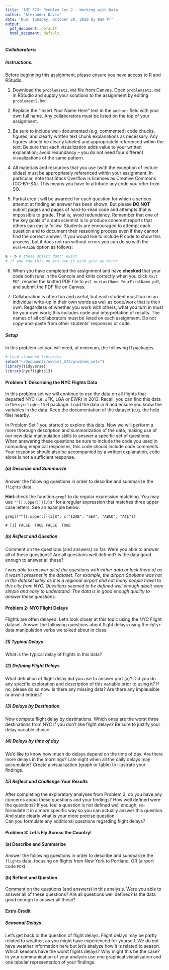 ```yaml
---
title: 'IMT 573: Problem Set 2 - Working with Data'
author: "Alexander Davis"
date: 'Due: Tuesday, October 20, 2020 by 9am PT'
output:
  pdf_document: default
  html_document: default
---
```


##### Collaborators: <!-- BE SURE TO LIST ALL COLLABORATORS HERE! -->

##### Instructions:

Before beginning this assignment, please ensure you have access to R and RStudio. 

1. Download the `problemset2.Rmd` file from Canvas. Open `problemset2.Rmd` in RStudio and supply your solutions to the assignment by editing `problemset2.Rmd`. 

2. Replace the "Insert Your Name Here" text in the `author:` field with your own full name. Any collaborators must be listed on the top of your assignment. 

3. Be sure to include well-documented (e.g. commented) code chucks, figures, and clearly written text chunk explanations as necessary. Any figures should be clearly labeled and appropriately referenced within the text. Be sure that each visualization adds value to your written explanation; avoid redundancy -- you do not need four different visualizations of the same pattern.

4. All materials and resources that you use (with the exception of lecture slides) must be appropriately referenced within your assignment. In particular, note that Stack Overflow is licenses as Creative Commons (CC-BY-SA). This means you have to attribute any code you refer from SO.

5. Partial credit will be awarded for each question for which a serious attempt at finding an answer has been shown. But please **DO NOT** submit pages and pages of hard-to-read code and attempts that is impossible to grade. That is, avoid redundancy. Remember that one of the key goals of a data scientist is to produce coherent reports that others can easily follow.  Students are \emph{strongly} encouraged to attempt each question and to document their reasoning process even if they cannot find the correct answer. If you would like to include R code to show this process, but it does not run without errors you can do so with the `eval=FALSE` option as follows:

```r
a + b # these object dont' exist 
# if you run this on its own it with give an error
```

6. When you have completed the assignment and have **checked** that your code both runs in the Console and knits correctly when you click `Knit PDF`, rename the knitted PDF file to `ps2_ourLastName_YourFirstName.pdf`, and submit the PDF file on Canvas.

7.  Collaboration is often fun and useful, but each student must turn in an individual write-up in their own words as well as code/work that is their own.  Regardless of whether you work with others, what you turn in must be your own work; this includes code and interpretation of results. The names of all collaborators must be listed on each assignment. Do not copy-and-paste from other students' responses or code.

##### Setup

In this problem set you will need, at minimum, the following R packages.

```r
# Load standard libraries
setwd("~/Documents/uw/imt_573/problem_sets")
library(tidyverse)
library(nycflights13)
```

#### Problem 1: Describing the NYC Flights Data

In this problem set we will continue to use the data on all flights that departed NYC (i.e. JFK, LGA or EWR) in 2013. Recall, you can find this data in the `nycflights13` R package. Load the data in R and ensure you know the variables in the data.  Keep the documentation of the dataset (e.g. the help file) nearby.

In Problem Set 1 you started to explore this data. Now we will perform a more thorough description and summarization of the data, making use of our new data manipulation skills to answer a specific set of questions. When answering these questions be sure to include the code you used in computing empirical responses, this code should include code comments. Your response should also be accompanied by a written explanation, code alone is not a sufficient response.

##### (a) Describe and Summarize

Answer the following questions in order to describe and summarize the `flights` data. 

\begin{enumerate}
```r
data(flights)
flights <- tibble(flights)
flights
```

\item How many flights out of NYC are there in the data?
```r
leaving_nyc <- flights %>% 
  nrow()

cat("There are", leaving_nyc, "flights out of NYC in the dataset.")
```

\item How many NYC airports are included in this data?  Which airports are these?
```r
unique(flights$origin)

```

\item Into how many airports did the airlines fly from NYC in 2013?
```r
length(unique(flights$dest))

cat("There were", length(unique(flights$dest)), "unique airports that airlines flew into from NYC in 2013.")
```

\item How many flights were there from NYC to Seattle (airport code \texttt{SEA})?
```r
to_seattle <- flights %>% 
  filter(dest == "SEA") %>% 
  nrow()

cat("There were", to_seattle, "flights were there from NYC to Seattle.")
```

\item Were the any flights from NYC to Spokane \texttt{(GAG)}?
```r
to_spokane <- flights %>% 
  filter(dest == "GAG")
to_spokane

# No flights from NYC to Spokane
```

\item What about missing destination codes?  Are there any destinations that do not look like valid airport codes (i.e. three-letter-all-upper case)?
```r
airports <- unique(flights$dest)
nchar(airports)
grepl("^[[:upper:]]{3}$",airports)

## Pulling all unique values from destination airport codes looks like they are 
## all valid airports without further verification i.e. I would need a valid 
## list of airport codes to compare the ones in this file. Otherwise all
## airports appear to have 3 letters and are uppercase.
```

\end{enumerate}

**Hint**:check the function `grepl` to do regular expression matching. You may use `"^[[:upper:]]{3}$"` for a regular expression that matches three upper case letters. See an example below:
```
grepl("^[[:upper:]]{3}$", c("12AB", "SEA", "ABCD", "ATL"))

# [1] FALSE  TRUE FALSE  TRUE
```

##### (b) Reflect and Question

Comment on the questions (and answers) so far.  Were you able to answer all of these questions?  Are all questions well defined?  Is the data good enough to answer all these?

_I was able to answer all of the questions with either data or lack there of as it wasn't presenet in the dataset. For example, the airport Spokane was not in the dataset likley as it is a regional airport and not many people travel to this city from NYC.  Questions seemed to be defined well enough albeit were simple and easy to understand.  The data is in good enough quality to answer these questions._

#### Problem 2: NYC Flight Delays

Flights are often delayed.  Let's look closer at this topic using the NYC Flight dataset. Answer the following questions about flight delays using the `dplyr` data manipulation verbs we talked about in class.

##### (1) Typical Delays

What is the typical delay of flights in this data?

##### (2) Defining Flight Delays

What definition of flight delay did you use to answer part (a)? Did you do any specific exploration and description of this variable prior to using it? If no, please do so now. Is there any missing data?  Are there any implausible or invalid entries?  

##### (3) Delays by Destination

Now compute flight delay by destinations.  Which ones are the worst three destinations from NYC if you don't like flight delays? Be sure to justify your delay variable choice. 

##### (4) Delays by time of day

We'd like to know how much do delays depend on the time of day. Are there more delays in the mornings? Late night when all the daily delays may accumulate? Create a visualization (graph or table) to illustrate your findings.

##### (5) Reflect and Challenge Your Results

After completing the exploratory analyses from Problem 2, do you have any concerns about these questions and your findings? How well defined were the questions? If you feel a question is not defined well enough, re-formulate it in a more specific way so you can actually answer this question. And state clearly what is your more precise question.  
Can you formulate any additional questions regarding flight delays?

#### Problem 3: Let's Fly Across the Country!

#### (a) Describe and Summarize

Answer the following questions in order to describe and summarize the `flights` data, focusing on flights from New York to Portland, OR (airport code `PDX`).

\begin{enumerate}
\item How many flights were there from NYC airports to Portland in 2013?
\item How many airlines fly from NYC to Portland?
\item Which are these airlines (find the 2-letter abbreviations)?  How many times did each of these go to Portland?
\item How many unique airplanes fly from NYC to PDX? \\ \textcolor{blue}{Hint: airplane tail number is a unique identifier of an airplane.}
\item How many different airplanes arrived from each of the three NYC airports to Portland?
\item What percentage of flights to Portland were delayed at departure by more than 15 minutes?
\item Is one of the New York airports noticeably worse in terms of departure delays for flights to Portland, OR than others?
\end{enumerate}

#### (b) Reflect and Question

Comment on the questions (and answers) in this analysis.  Were you able to answer all of these questions?  Are all questions well defined?  Is the data good enough to answer all these?

#### Extra Credit
##### Seasonal Delays

Let's get back to the question of flight delays. Flight delays may be partly related to weather, as you might have experienced for yourself.  We do not have weather information here but let's analyze how it is related to season. Which seasons have the worst flights delays? Why might this be the case? In your communication of your analysis use one graphical visualization and one tabular representation of your findings.
